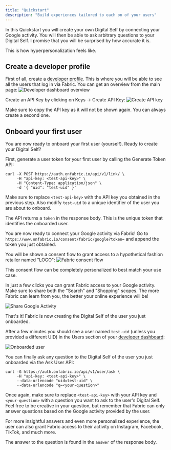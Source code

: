 ```yaml
---
title: "Quickstart"
description: "Build experiences tailored to each on of your users"
---
```


In this Quickstart you will create your own Digital Self by connecting your Google activity. You will then be able to ask arbitrary questions to your Digital Self. I promise that you will be surprised by how accurate it is.

This is how hyperpersonalization feels like.

## Create a developer profile

First of all, create a [developer profile](https://www.onfabric.io/customer/dashboard). This is where you will be able to see all the users that log in via Fabric. You can get an overview from the main page:
![Developer dashboard overview](../images/dev_dashboard.png "Developer dashboard overview")

Create an API Key by clicking on Keys -> Create API Key:
![Create API key](../images/create_api_key.png "Create API key")

Make sure to copy the API key as it will not be shown again. You can always create a second one.

## Onboard your first user

You are now ready to onboard your first user (yourself). Ready to create your Digital Self?

First, generate a user token for your first user by calling the Generate Token API:

```shell
curl -X POST https://auth.onfabric.io/api/v1/link/ \
     -H "api-key: <test-api-key>" \
     -H "Content-Type: application/json" \
     -d '{ "uid": "test-uid" }'
```

Make sure to replace `<test-api-key>` with the API key you obtained in the previous step. Also modify `test-uid` to a unique identifier of the user you are about to onboard.

The API returns a `token` in the response body. This is the unique token that identifies the onboarded user.

You are now ready to connect your Google activity via Fabric! Go to `https://www.onfabric.io/consent/fabric/google?token=` and append the token you just obtained.

You will be shown a consent flow to grant access to a hypothetical fashion retailer named "LOGO":
![Fabric consent flow](../images/fabric_consent_flow.png "Fabric consent flow")

This consent flow can be completely personalized to best match your use case.

In just a few clicks you can grant Fabric access to your Google activity. Make sure to share both the "Search" and "Shopping" scopes. The more Fabric can learn from you, the better your online experience will be!

![Share Google Activity](../images/share_google_activity.png "Share Google Activity")

That's it! Fabric is now creating the Digital Self of the user you just onboarded.

After a few minutes you should see a user named `test-uid` (unless you provided a different UID) in the Users section of your [developer dashboard](https://www.onfabric.io/customer/dashboard/users):

![Onboarded user](../images/onboarded_user.png "Onboarded user")

You can finally ask any question to the Digital Self of the user you just onboarded via the Ask User API:

```shell
curl -G https://auth.onfabric.io/api/v1/user/ask \
     -H "api-key: <test-api-key>" \
     --data-urlencode "uid=test-uid" \
     --data-urlencode "q=<your-question>"
```

Once again, make sure to replace `<test-api-key>` with your API key and `<your-question>` with a question you want to ask to the user's Digital Self. Feel free to be creative in your question, but remember that Fabric can only answer questions based on the Google activity provided by the user.

For more insightful answers and even more personalized experience, the user can also grant Fabric access to their activity on Instagram, Facebook, TikTok, and much more.

The answer to the question is found in the `answer` of the response body.
